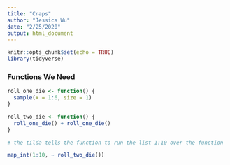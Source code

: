 ```yaml
---
title: "Craps"
author: "Jessica Wu"
date: "2/25/2020"
output: html_document
---
```


```r
knitr::opts_chunk$set(echo = TRUE)
library(tidyverse)
```

### Functions We Need

```r
roll_one_die <- function() {
  sample(x = 1:6, size = 1)
}

roll_two_die <- function() {
  roll_one_die() + roll_one_die()
}

# the tilda tells the function to run the list 1:10 over the function

map_int(1:10, ~ roll_two_die())
```
